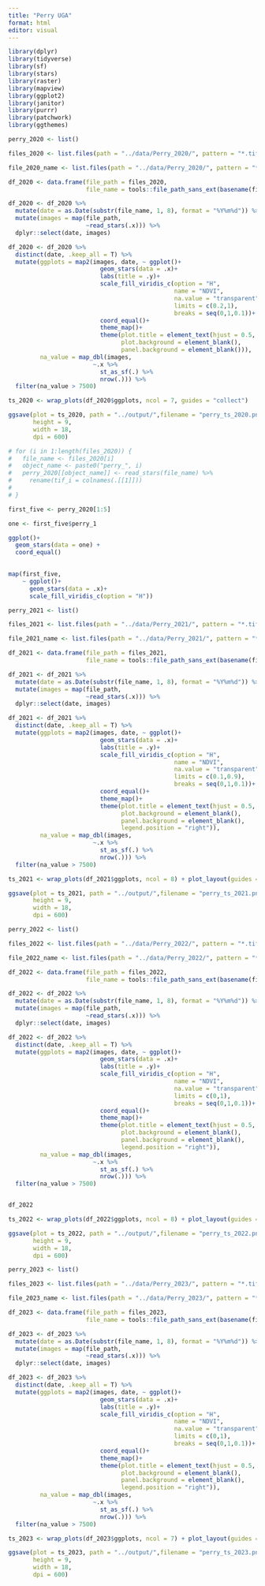 ```yaml
---
title: "Perry UGA"
format: html
editor: visual
---
```


```r
library(dplyr)
library(tidyverse)
library(sf)
library(stars)
library(raster)
library(mapview)
library(ggplot2) 
library(janitor)
library(purrr)
library(patchwork)
library(ggthemes)
```

```r
perry_2020 <- list()

files_2020 <- list.files(path = "../data/Perry_2020/", pattern = "*.tif", full.names = T) 

file_2020_name <- list.files(path = "../data/Perry_2020/", pattern = "*.tif", full.names = F) 
```

```r
df_2020 <- data.frame(file_path = files_2020,
                      file_name = tools::file_path_sans_ext(basename(file_2020_name)))

df_2020 <- df_2020 %>% 
  mutate(date = as.Date(substr(file_name, 1, 8), format = "%Y%m%d")) %>% 
  mutate(images = map(file_path,
                      ~read_stars(.x))) %>% 
  dplyr::select(date, images)
```

```r
df_2020 <- df_2020 %>% 
  distinct(date, .keep_all = T) %>% 
  mutate(ggplots = map2(images, date, ~ ggplot()+
                          geom_stars(data = .x)+
                          labs(title = .y)+
                          scale_fill_viridis_c(option = "H",
                                               name = "NDVI",
                                               na.value = "transparent",
                                               limits = c(0.2,1),
                                               breaks = seq(0,1,0.1))+
                          coord_equal()+
                          theme_map()+
                          theme(plot.title = element_text(hjust = 0.5, size = 7, face = "bold"),
                                plot.background = element_blank(),
                                panel.background = element_blank())),
         na_value = map_dbl(images,
                        ~.x %>% 
                          st_as_sf(.) %>% 
                          nrow(.))) %>% 
  filter(na_value > 7500)

```

```r
ts_2020 <- wrap_plots(df_2020$ggplots, ncol = 7, guides = "collect")
```

```r
ggsave(plot = ts_2020, path = "../output/",filename = "perry_ts_2020.png",
       height = 9,
       width = 18,
       dpi = 600)
```






```r
# for (i in 1:length(files_2020)) {
#   file_name <- files_2020[i]
#   object_name <- paste0("perry_", i)
#   perry_2020[[object_name]] <- read_stars(file_name) %>% 
#     rename(tif_i = colnames(.[[1]]))
#   
# }
```

```r
first_five <- perry_2020[1:5]

one <- first_five$perry_1

ggplot()+
  geom_stars(data = one) +
  coord_equal()
  

map(first_five,
    ~ ggplot()+
      geom_stars(data = .x)+
      scale_fill_viridis_c(option = "H"))
```
```r
perry_2021 <- list()

files_2021 <- list.files(path = "../data/Perry_2021/", pattern = "*.tif", full.names = T) 

file_2021_name <- list.files(path = "../data/Perry_2021/", pattern = "*.tif", full.names = F) 
```

```r
df_2021 <- data.frame(file_path = files_2021,
                      file_name = tools::file_path_sans_ext(basename(file_2021_name)))

df_2021 <- df_2021 %>% 
  mutate(date = as.Date(substr(file_name, 1, 8), format = "%Y%m%d")) %>% 
  mutate(images = map(file_path,
                      ~read_stars(.x))) %>% 
  dplyr::select(date, images)
```

```r
df_2021 <- df_2021 %>% 
  distinct(date, .keep_all = T) %>% 
  mutate(ggplots = map2(images, date, ~ ggplot()+
                          geom_stars(data = .x)+
                          labs(title = .y)+
                          scale_fill_viridis_c(option = "H",
                                               name = "NDVI",
                                               na.value = "transparent",
                                               limits = c(0.1,0.9),
                                               breaks = seq(0,1,0.1))+
                          coord_equal()+
                          theme_map()+
                          theme(plot.title = element_text(hjust = 0.5, size = 7, face = "bold"),
                                plot.background = element_blank(),
                                panel.background = element_blank(),
                                legend.position = "right")),
         na_value = map_dbl(images,
                        ~.x %>% 
                          st_as_sf(.) %>% 
                          nrow(.))) %>% 
  filter(na_value > 7500)

```

```r
ts_2021 <- wrap_plots(df_2021$ggplots, ncol = 8) + plot_layout(guides = "collect")
```

```r
ggsave(plot = ts_2021, path = "../output/",filename = "perry_ts_2021.png",
       height = 9,
       width = 18,
       dpi = 600)
```


```r
perry_2022 <- list()

files_2022 <- list.files(path = "../data/Perry_2022/", pattern = "*.tif", full.names = T) 

file_2022_name <- list.files(path = "../data/Perry_2022/", pattern = "*.tif", full.names = F) 
```


```r
df_2022 <- data.frame(file_path = files_2022,
                      file_name = tools::file_path_sans_ext(basename(file_2022_name)))

df_2022 <- df_2022 %>% 
  mutate(date = as.Date(substr(file_name, 1, 8), format = "%Y%m%d")) %>% 
  mutate(images = map(file_path,
                      ~read_stars(.x))) %>% 
  dplyr::select(date, images)
```

```r
df_2022 <- df_2022 %>% 
  distinct(date, .keep_all = T) %>% 
  mutate(ggplots = map2(images, date, ~ ggplot()+
                          geom_stars(data = .x)+
                          labs(title = .y)+
                          scale_fill_viridis_c(option = "H",
                                               name = "NDVI",
                                               na.value = "transparent",
                                               limits = c(0,1),
                                               breaks = seq(0,1,0.1))+
                          coord_equal()+
                          theme_map()+
                          theme(plot.title = element_text(hjust = 0.5, size = 7, face = "bold"),
                                plot.background = element_blank(),
                                panel.background = element_blank(),
                                legend.position = "right")),
         na_value = map_dbl(images,
                        ~.x %>% 
                          st_as_sf(.) %>% 
                          nrow(.))) %>% 
  filter(na_value > 7500)


df_2022
```

```r
ts_2022 <- wrap_plots(df_2022$ggplots, ncol = 8) + plot_layout(guides = "collect")
```

```r
ggsave(plot = ts_2022, path = "../output/",filename = "perry_ts_2022.png",
       height = 9,
       width = 18,
       dpi = 600)
```


```r
perry_2023 <- list()

files_2023 <- list.files(path = "../data/Perry_2023/", pattern = "*.tif", full.names = T) 

file_2023_name <- list.files(path = "../data/Perry_2023/", pattern = "*.tif", full.names = F) 
```


```r
df_2023 <- data.frame(file_path = files_2023,
                      file_name = tools::file_path_sans_ext(basename(file_2023_name)))

df_2023 <- df_2023 %>% 
  mutate(date = as.Date(substr(file_name, 1, 8), format = "%Y%m%d")) %>% 
  mutate(images = map(file_path,
                      ~read_stars(.x))) %>% 
  dplyr::select(date, images)
```

```r
df_2023 <- df_2023 %>% 
  distinct(date, .keep_all = T) %>% 
  mutate(ggplots = map2(images, date, ~ ggplot()+
                          geom_stars(data = .x)+
                          labs(title = .y)+
                          scale_fill_viridis_c(option = "H",
                                               name = "NDVI",
                                               na.value = "transparent",
                                               limits = c(0,1),
                                               breaks = seq(0,1,0.1))+
                          coord_equal()+
                          theme_map()+
                          theme(plot.title = element_text(hjust = 0.5, size = 7, face = "bold"),
                                plot.background = element_blank(),
                                panel.background = element_blank(),
                                legend.position = "right")),
         na_value = map_dbl(images,
                        ~.x %>% 
                          st_as_sf(.) %>% 
                          nrow(.))) %>% 
  filter(na_value > 7500)

```

```r
ts_2023 <- wrap_plots(df_2023$ggplots, ncol = 7) + plot_layout(guides = "collect")
```

```r
ggsave(plot = ts_2023, path = "../output/",filename = "perry_ts_2023.png",
       height = 9,
       width = 18,
       dpi = 600)
```
